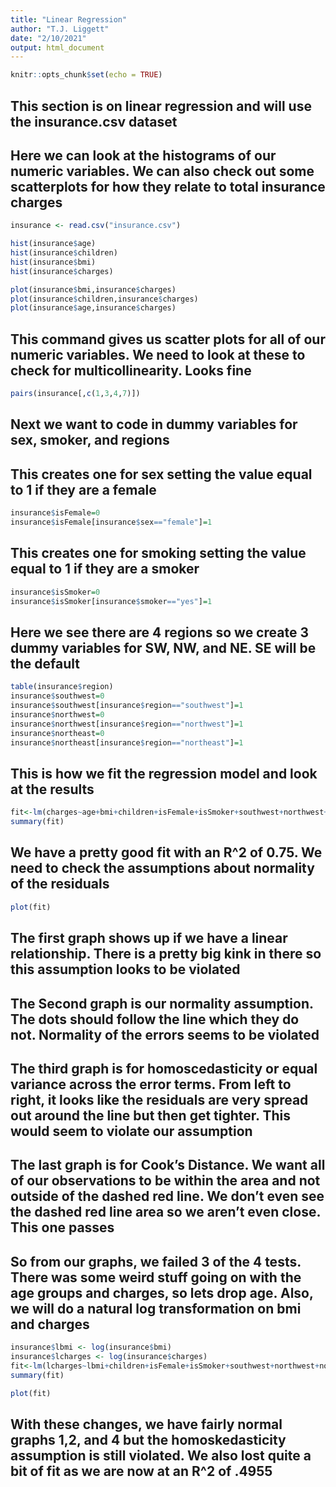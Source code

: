 ```yaml
---
title: "Linear Regression"
author: "T.J. Liggett"
date: "2/10/2021"
output: html_document
---
```


```r
knitr::opts_chunk$set(echo = TRUE)
```

## This section is on linear regression and will use the insurance.csv dataset

## Here we can look at the histograms of our numeric variables. We can also check out some scatterplots for how they relate to total insurance charges

```r
insurance <- read.csv("insurance.csv")

hist(insurance$age)
hist(insurance$children)
hist(insurance$bmi)
hist(insurance$charges)
```



```r
plot(insurance$bmi,insurance$charges)
plot(insurance$children,insurance$charges)
plot(insurance$age,insurance$charges)
```

## This command gives us scatter plots for all of our numeric variables. We need to look at these to check for multicollinearity. Looks fine


```r
pairs(insurance[,c(1,3,4,7)])
```


## Next we want to code in dummy variables for sex, smoker, and regions
## This creates one for sex setting the value equal to 1 if they are a female

```r
insurance$isFemale=0
insurance$isFemale[insurance$sex=="female"]=1
```

## This creates one for smoking setting the value equal to 1 if they are a smoker

```r
insurance$isSmoker=0
insurance$isSmoker[insurance$smoker=="yes"]=1
```


## Here we see there are 4 regions so we create 3 dummy variables for SW, NW, and NE. SE will be the default

```r
table(insurance$region)
insurance$southwest=0
insurance$southwest[insurance$region=="southwest"]=1
insurance$northwest=0
insurance$northwest[insurance$region=="northwest"]=1
insurance$northeast=0
insurance$northeast[insurance$region=="northeast"]=1
```

## This is how we fit the regression model and look at the results

```r
fit<-lm(charges~age+bmi+children+isFemale+isSmoker+southwest+northwest+northeast,data=insurance)
summary(fit)
```
## We have a pretty good fit with an R^2 of 0.75. We need to check the assumptions about normality of the residuals

```r
plot(fit)
```


## The first graph shows up if we have a linear relationship. There is a pretty big kink in there so this assumption looks to be violated

## The Second graph is our normality assumption. The dots should follow the line which they do not. Normality of the errors seems to be violated

## The third graph is for homoscedasticity or equal variance across the error terms. From left to right, it looks like the residuals are very spread out around the line but then get tighter. This would seem to violate our assumption

## The last graph is for Cook’s Distance. We want all of our observations to be within the area and not outside of the dashed red line. We don’t even see the dashed red line area so we aren’t even close. This one passes



## So from our graphs, we failed 3 of the 4 tests. There was some weird stuff going on with the age groups and charges, so lets drop age. Also, we will do a natural log transformation on bmi and charges

```r
insurance$lbmi <- log(insurance$bmi)
insurance$lcharges <- log(insurance$charges)
fit<-lm(lcharges~lbmi+children+isFemale+isSmoker+southwest+northwest+northeast,data=insurance)
summary(fit)
```


```r
plot(fit)
```
## With these changes, we have fairly normal graphs 1,2, and 4 but the homoskedasticity assumption is still violated. We also lost quite a bit of fit as we are now at an R^2 of .4955
